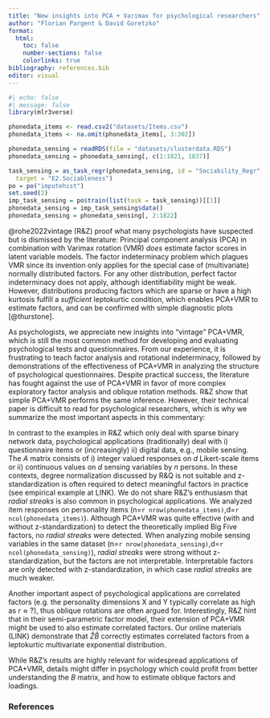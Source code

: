 ```yaml
---
title: "New insights into PCA + Varimax for psychological researchers"
author: "Florian Pargent & David Goretzko"
format:
  html:
    toc: false
    number-sections: false
    colorlinks: true
bibliography: references.bib
editor: visual
---
```


```r
#| echo: false
#| message: false
library(mlr3verse)

phonedata_items <- read.csv2("datasets/Items.csv")
phonedata_items <- na.omit(phonedata_items[, 3:302])

phonedata_sensing = readRDS(file = "datasets/clusterdata.RDS")
phonedata_sensing = phonedata_sensing[, c(1:1821, 1837)]

task_sensing = as_task_regr(phonedata_sensing, id = "Sociability_Regr",
  target = "E2.Sociableness")
po = po("imputehist")
set.seed(2)
imp_task_sensing = po$train(list(task = task_sensing))[[1]]
phonedata_sensing = imp_task_sensing$data()
phonedata_sensing = phonedata_sensing[, 2:1822]
```

@rohe2022vintage (R&Z) proof what many psychologists have suspected but is dismissed by the literature: Principal component analysis (PCA) in combination with Varimax rotation (VMR) *does* estimate factor scores in latent variable models. The factor indeterminacy problem which plagues VMR since its invention only applies for the special case of (multivariate) normally distributed factors. For any other distribution, perfect factor indeterminacy does not apply, although identifiability might be weak. However, distributions producing factors which are sparse or have a high kurtosis fulfill a *sufficient* leptokurtic condition, which enables PCA+VMR to estimate factors, and can be confirmed with simple diagnostic plots [@thurstone].

As psychologists, we appreciate new insights into “vintage” PCA+VMR, which is still the most common method for developing and evaluating psychological tests and questionnaires. From our experience, it is frustrating to teach factor analysis and rotational indeterminacy, followed by demonstrations of the effectiveness of PCA+VMR in analyzing the structure of psychological questionnaires. Despite practical success, the literature has fought against the use of PCA+VMR in favor of more complex exploratory factor analysis and oblique rotation methods. R&Z show that simple PCA+VMR performs the same inference. However, their technical paper is difficult to read for psychological researchers, which is why we summarize the most important aspects in this commentary:

In contrast to the examples in R&Z which only deal with sparse binary network data, psychological applications (traditionally) deal with i) questionnaire items or (increasingly) ii) digital data, e.g., mobile sensing. The $A$ matrix consists of i) integer valued responses on $d$ Likert-scale items or ii) continuous values on $d$ sensing variables by $n$ persons. In these contexts, degree normalization discussed by R&Q is not suitable and z-standardization is often required to detect meaningful factors in practice (see empirical example at LINK). We do not share R&Z’s enthusiasm that *radial streaks* is also common in psychological applications. We analyzed item responses on personality items (n=`r nrow(phonedata_items)`,d=`r ncol(phonedata_items)`). Although PCA+VMR was quite effective (with and without z-standardization) to detect the theoretically implied Big Five factors, no *radial streaks* were detected. When analyzing mobile sensing variables in the same dataset (n=`r nrow(phonedata_sensing)`,d=`r ncol(phonedata_sensing)`), *radial streaks* were strong without z-standardization, but the factors are not interpretable. Interpretable factors are only detected with z-standardization, in which case *radial streaks* are much weaker.

Another important aspect of psychological applications are correlated factors (e.g. the personality dimensions X and Y typically correlate as high as $r \approx ?$), thus oblique rotations are often argued for. Interestingly, R&Z hint that in their semi-parametric factor model, their extension of PCA+VMR might be used to also estimate correlated factors. Our online materials (LINK) demonstrate that $\hat{Z}\hat{B}$ correctly estimates correlated factors from a leptokurtic multivariate exponential distribution.

While R&Z’s results are highly relevant for widespread applications of PCA+VMR, details might differ in psychology which could profit from better understanding the $B$ matrix, and how to estimate oblique factors and loadings.


### References

::: {#refs}
:::
